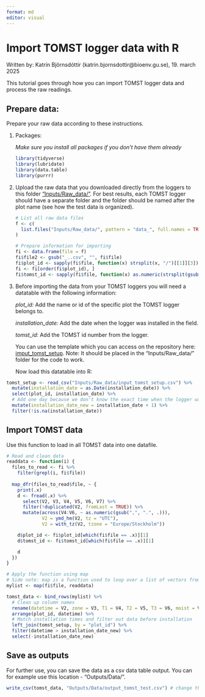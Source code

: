 ```yaml
---
format: md
editor: visual
---
```


# Import TOMST logger data with R

Written by: Katrín Björnsdóttir (katrin.bjornsdottir@bioenv.gu.se), 19. march 2025

This tutorial goes through how you can import TOMST logger data and process the raw readings.

## Prepare data:

Prepare your raw data according to these instructions.

1.  Packages:

    *Make sure you install all packages if you don't have them already*

    ```r
    library(tidyverse)
    library(lubridate)
    library(data.table)
    library(purrr)
    ```

2.  Upload the raw data that you downloaded directly from the loggers to this folder ["Inputs/Raw_data/"](https://github.com/EDGE-Lab-GU/EDGE_TOMST_processing/tree/main/Inputs/Raw_data). For best results, each TOMST logger should have a separate folder and the folder should be named after the plot name (see how the test data is organized).

    ```r
    # List all raw data files
    f <- c(
      list.files("Inputs/Raw_data/", pattern = "data_", full.names = TRUE, recursive = TRUE)
    )

    # Prepare information for importing
    fi <- data.frame(file = f)
    fi$file2 <- gsub("_..csv", "", fi$file)
    fi$plot_id <- sapply(fi$file, function(x) strsplit(x, "/")[[1]][3]) # extract plot_id from folder path
    fi <- fi[order(fi$plot_id), ]
    fi$tomst_id <- sapply(fi$file, function(x) as.numeric(strsplit(gsub("data_", "", strsplit(x, "/")[[1]][4]), "_")[[1]][1])) # extract tomst_id from file path
    ```

3.  Before importing the data from your TOMST loggers you will need a datatable with the following information:

    *plot_id:* Add the name or id of the specific plot the TOMST logger belongs to.

    *installation_date:* Add the date when the logger was installed in the field.

    *tomst_id:* Add the TOMST id number from the logger.

    You can use the template which you can access on the repository here: [imput_tomst_setup](https://github.com/EDGE-Lab-GU/EDGE_TOMST_processing/blob/main/Inputs/Raw_data/input_tomst_setup.csv). Note: It should be placed in the "Inputs/Raw_data/" folder for the code to work.

    Now load this datatable into R:

```r
tomst_setup <- read_csv("Inputs/Raw_data/input_tomst_setup.csv") %>% 
  mutate(installation_date = as.Date(installation_date)) %>%
  select(plot_id, installation_date) %>%
  # Add one day because we don't know the exact time when the logger was set up. Easier to ignore the installation date completely.
  mutate(installation_date_new = installation_date + 1) %>%
  filter(!is.na(installation_date))
```

## Import TOMST data

Use this function to load in all TOMST data into one datafile.

```r
# Read and clean data
readdata <- function(i) {
  files_to_read <- fi %>% 
    filter(grepl(i, fi$file))
  
  map_dfr(files_to_read$file, ~ {
    print(.x)
    d <- fread(.x) %>%
      select(V2, V3, V4, V5, V6, V7) %>%
      filter(!duplicated(V2, fromLast = TRUE)) %>%
      mutate(across(V4:V6, ~ as.numeric(gsub(",", ".", .))),
             V2 = ymd_hm(V2, tz = "UTC"),
             V2 = with_tz(V2, tzone = "Europe/Stockholm"))

    d$plot_id <- fi$plot_id[which(fi$file == .x)][1]
    d$tomst_id <- fi$tomst_id[which(fi$file == .x)][1]

    d
  })
}

# Apply the function using map
# Side note: map is a function used to loop over a list of vectors from the 'purrr' package
mylist <- map(fi$file, readdata)

tomst_data <- bind_rows(mylist) %>% 
  # Clean up column names
  rename(datetime = V2, zone = V3, T1 = V4, T2 = V5, T3 = V6, moist = V7) %>%
  arrange(plot_id, datetime) %>% 
  # Match installation times and filter out data before installation
  left_join(tomst_setup, by = "plot_id") %>% 
  filter(datetime > installation_date_new) %>%
  select(-installation_date_new)

```

## Save as outputs

For further use, you can save the data as a csv data table output. You can for example use this location - "Outputs/Data/".

```r
write_csv(tomst_data, "Outputs/Data/output_tomst_test.csv") # change the output name to fit your data
```

